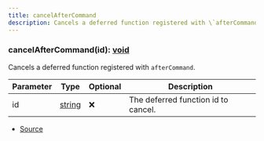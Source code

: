 ```yaml
---
title: cancelAfterCommand
description: Cancels a deferred function registered with \`afterCommand\`.
---
```



### cancelAfterCommand(id): [void](https://developer.mozilla.org/en-US/docs/Web/JavaScript/Reference/Global_Objects/undefined)

Cancels a deferred function registered with `afterCommand`.



| Parameter | Type | Optional | Description |
| ----------- | ----------- | ----------- | ----------- |
| id | [string](https://developer.mozilla.org/en-US/docs/Web/JavaScript/Reference/Global_Objects/String) | ❌ | The deferred function id to cancel. |


- [Source](https://github.com/underctrl-io/commandkit/blob/f8cc07d11d2ae5ed7f529adff1649936223e27b2/packages/commandkit/src/context/environment.ts#L189)